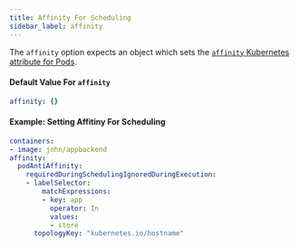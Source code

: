```yaml
---
title: Affinity For Scheduling
sidebar_label: affinity
---
```


The `affinity` option expects an object which sets the [`affinity` Kubernetes attribute for Pods](https://kubernetes.io/docs/concepts/configuration/assign-pod-node/#affinity-and-anti-affinity).

#### Default Value For `affinity`
```yaml
affinity: {}
```

#### Example: Setting Affitiny For Scheduling
```yaml
containers:
- image: john/appbackend
affinity:
  podAntiAffinity:
    requiredDuringSchedulingIgnoredDuringExecution:
    - labelSelector:
        matchExpressions:
        - key: app
          operator: In
          values:
          - store
      topologyKey: "kubernetes.io/hostname"
```
